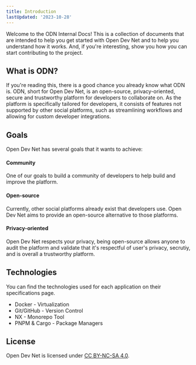 ```yaml
---
title: Introduction
lastUpdated: '2023-10-28'
---
```


<Alert
  type="warning"
  label="In Progress"
  content="This page is a work in progress. It may be incomplete or contain inaccuracies. Check back later for updates."
/>

Welcome to the ODN Internal Docs! This is a collection of documents that are intended to help you get started with Open Dev Net and to help you understand how it works. And, if you're interesting, show you how you can start contributing to the project.

## What is ODN?

If you're reading this, there is a good chance you already know what ODN is. ODN, short for Open Dev Net, is an open-source, privacy-oriented, secure and trustworthy platform for developers to collaborate on. As the platform is specifically tailored for developers, it consists of features not supported by other social platforms, such as streamlining workflows and allowing for custom developer integrations.

## Goals

Open Dev Net has several goals that it wants to achieve:

#### Community

One of our goals to build a community of developers to help build and improve the platform.

#### Open-source

Currently, other social platforms already exist that developers use. Open Dev Net aims to provide an open-source alternative to those platforms.

#### Privacy-oriented

Open Dev Net respects your privacy, being open-source allows anyone to audit the platform and validate that it's respectful of user's privacy, secrutiy, and is overall a trustworthy platform.

## Technologies

You can find the technologies used for each application on their specifications page.

- Docker - Virtualization
- Git/GitHub - Version Control
- NX - Monorepo Tool
- PNPM & Cargo - Package Managers

## License

Open Dev Net is licensed under [CC BY-NC-SA 4.0](https://creativecommons.org/licenses/by-nc-sa/4.0/).
